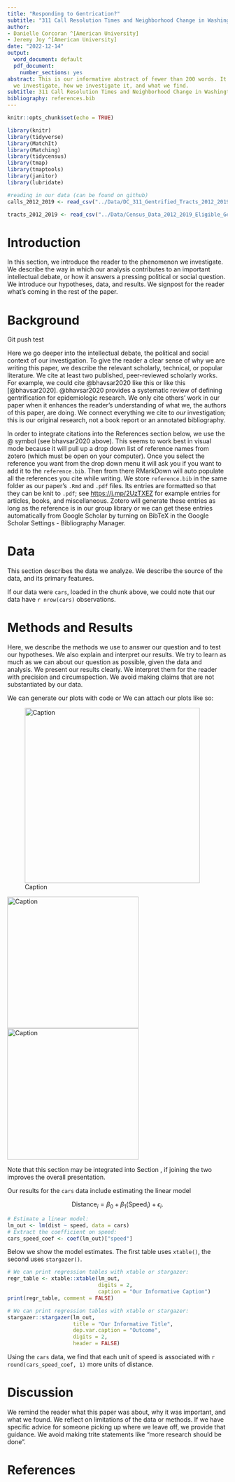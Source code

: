```yaml
---
title: "Responding to Gentrication?"
subtitle: "311 Call Resolution Times and Neighborhood Change in Washington, D.C."
author:
- Danielle Corcoran ^[American University]
- Jeremy Joy ^[American University]
date: "2022-12-14"
output:
  word_document: default
  pdf_document:
    number_sections: yes
abstract: This is our informative abstract of fewer than 200 words. It describes what
  we investigate, how we investigate it, and what we find.
subtitle: 311 Call Resolution Times and Neighborhood Change in Washington, D.C.
bibliography: references.bib
---
```


```r
knitr::opts_chunk$set(echo = TRUE)
```

```r
library(knitr)
library(tidyverse)
library(MatchIt)
library(Matching)
library(tidycensus)
library(tmap)
library(tmaptools)
library(janitor)
library(lubridate)
```

```r
#reading in our data (can be found on github)
calls_2012_2019 <- read_csv("../Data/DC_311_Gentrified_Tracts_2012_2019_only.csv")

tracts_2012_2019 <- read_csv("../Data/Census_Data_2012_2019_Eligible_Gentrified.csv")
```

# Introduction

In this section, we introduce the reader to the phenomenon we investigate. We describe the way in which our analysis contributes to an important intellectual debate, or how it answers a pressing political or social question. We introduce our hypotheses, data, and results. We signpost for the reader what's coming in the rest of the paper.

# Background

Git push test

Here we go deeper into the intellectual debate, the political and social context of our investigation. To give the reader a clear sense of why we are writing this paper, we describe the relevant scholarly, technical, or popular literature. We cite at least two published, peer-reviewed scholarly works. For example, we could cite @bhavsar2020 like this or like this [@bhavsar2020]. @bhavsar2020 provides a systematic review of defining gentrification for epidemiologic research. We only cite others' work in our paper when it enhances the reader's understanding of what we, the authors of this paper, are doing. We connect everything we cite to *our* investigation; this is our original research, not a book report or an annotated bibliography.

In order to integrate citations into the References section below, we use the \@ symbol (see bhavsar2020 above). This seems to work best in visual mode because it will pull up a drop down list of reference names from zotero (which must be open on your computer). Once you select the reference you want from the drop down menu it will ask you if you want to add it to the `reference.bib`. Then from there RMarkDown will auto populate all the references you cite while writing. We store `reference.bib` in the same folder as our paper's `.Rmd` and `.pdf` files. Its entries are formatted so that they can be knit to `.pdf`; see [https://j.mp/2UzTXEZ](https://www.overleaf.com/learn/latex/Bibliography_management_with_bibtex#The_bibliography_file) for example entries for articles, books, and miscellaneous. Zotero will generate these entries as long as the reference is in our group library or we can get these entries automatically from Google Scholar by turning on BibTeX in the Google Scholar Settings - Bibliography Manager.

# Data

\label{section:data}

This section describes the data we analyze. We describe the source of the data, and its primary features.

If our data were `cars`, loaded in the chunk above, we could note that our data have `r nrow(cars)` observations.

# Methods and Results

Here,  we describe the methods we use to answer our question and to test our hypotheses. We also explain and interpret our results. We try to learn as much as we can about our question as possible, given the data and analysis. We present our results clearly. We interpret them for the reader with precision and circumspection. We avoid making claims that are not substantiated by our data.


We can generate our plots with code or We can attach our plots like so: \newline 


![Caption](../Plots/DC_Map_Eligible.png){align=center, width=400}

![Caption](../Plots/DC_Map_Eligible.png){width=300}![Caption](../Plots/DC_Map_Gentrified.png){width=300}

Note that this section may be integrated into Section \ref{section:data}, if joining the two improves the overall presentation.

Our results for the `cars` data include estimating the linear model

$$\text{Distance}_i = \beta_0 + \beta_1 (\text{Speed}_i) + \epsilon_i.$$

```r
# Estimate a linear model:
lm_out <- lm(dist ~ speed, data = cars)
# Extract the coefficient on speed:
cars_speed_coef <- coef(lm_out)["speed"]
```

Below we show the model estimates. The first table uses `xtable()`, the second uses `stargazer()`.

```r
# We can print regression tables with xtable or stargazer:
regr_table <- xtable::xtable(lm_out,
                             digits = 2,
                             caption = "Our Informative Caption")
print(regr_table, comment = FALSE)
```

```r
# We can print regression tables with xtable or stargazer:
stargazer::stargazer(lm_out, 
                     title = "Our Informative Title",
                     dep.var.caption = "Outcome",
                     digits = 2,
                     header = FALSE)
```

Using the `cars` data, we find that each unit of speed is associated with `r round(cars_speed_coef, 1)` more units of distance.

# Discussion

We remind the reader what this paper was about, why it was important, and what we found. We reflect on limitations of the data or methods. If we have specific advice for someone picking up where we leave off, we provide that guidance. We avoid making trite statements like "more research should be done".

\newpage

# References
